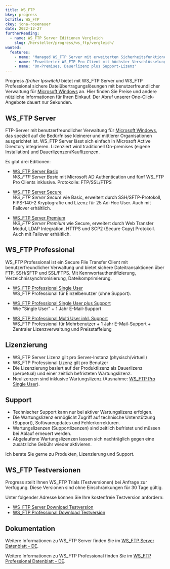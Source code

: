 ```yaml
---
title: WS_FTP
bkey: progress
bcTitle: WS_FTP
ckey: jona-rosenauer
date: 2022-12-27
furtherReading:
  - name: WS_FTP Server Editionen Vergleich
    slug: /hersteller/progress/ws_ftp/vergleich/
wanted:
  features:
    - name: "Managed WS_FTP Server mit erweiterten Sicherheitsfunktionen"
    - name: "Erweiterter WS_FTP Pro Client mit höchster Verschlüsselung"
    - name: "On-Premises, Dauerlizenz plus Support-Lizenz"
---
```



<Intro>

Progress _(früher Ipswitch)_ bietet mit WS_FTP Server und WS_FTP Professional sichere Dateiübertragungslösungen mit benutzerfreundlicher Verwaltung für [Microsoft Windows](/hersteller/microsoft/) an.
Hier finden Sie Preise und andere nützliche Informationen für Ihren Einkauf. Der Abruf unserer One-Click-Angebote dauert nur Sekunden.

</Intro>

<TOC />


## WS_FTP Server

FTP-Server mit benutzerfreundlicher Verwaltung für [Microsoft Windows](/hersteller/microsoft/), das
speziell auf die Bedürfnisse kleinerer und mittlerer Organisationen ausgerichtet ist.
WS_FTP Server lässt sich einfach in Microsoft Active Directory integrieren.
Lizenziert wird traditionell On-premises (eigene Installation) und Dauerlizenzen/Kauflizenzen.


Es gibt drei Editionen:


<ArrowList>

- [WS_FTP Server Basic](/hersteller/progress/ws_ftp/server/#ws_ftp-server-basic)<br />
*WS_FTP Server Basic* mit Microsoft AD Authentication und fünf WS_FTP Pro Clients inklusive. Protokolle: FTP/SSL/FTPS

- [WS_FTP Server Secure](/hersteller/progress/ws_ftp/server/#ws_ftp-server-secure)<br />
*WS_FTP Server Secure* wie Basic, erweitert durch SSH/SFTP-Protokoll, FIPS-140-2 Kryptografie und Lizenz für 25 Ad-Hoc User. Auch mit Failover erhältlich.

- [WS_FTP Server Premium](/hersteller/progress/ws_ftp/server/#ws_ftp-server-premium)<br />
*WS_FTP Server Premium* wie Secure, erweitert durch Web Transfer Modul, LDAP Integration, HTTPS und SCP2 (Secure Copy) Protokoll. Auch mit Failover erhältlich.

</ArrowList>





## WS_FTP Professional

WS_FTP Professional ist ein Secure File Transfer Client mit benutzerfreundlicher Verwaltung und bietet sichere Dateitransaktionen über FTP, SSH/SFTP und SSL/FTPS.
Mit Kennwortauthentifizierung, Verzeichnissynchronisierung, Dateikomprimierung.


<ArrowList>

- [WS_FTP Professional Single User](/hersteller/progress/ws_ftp/professional/#single-user)<br />
WS_FTP Professional für Einzelbenutzer (ohne Support).

- [WS_FTP Professional Single User plus Support](/hersteller/progress/ws_ftp/professional/#single-user-inklusive-support)<br />
Wie "Single User" + 1 Jahr E-Mail-Support

- [WS_FTP Professional Multi User inkl. Support](/hersteller/progress/ws_ftp/professional/#multi-user-inklusive-support)<br />
WS_FTP Professional für Mehrbenutzer + 1 Jahr E-Mail-Support + Zentraler Lizenzverwaltung und Preisstaffelung

</ArrowList>


## Lizenzierung

<ArrowList>

- WS_FTP Server Lizenz gilt pro Server-Instanz (physisch/virtuell)
- WS_FTP Professional Lizenz gilt pro Benutzer
- Die Lizenzierung basiert auf der Produktlizenz als Dauerlizenz (perpetual) und einer zeitlich befristeten Wartungslizenz.
- Neulizenzen sind inklusive Wartungslizenz (Ausnahme: [WS_FTP Pro Single User](/hersteller/progress/ws_ftp/professional/#single-user)).

</ArrowList>

## Support

<ArrowList>

- Technischer Support kann nur bei aktiver Wartungslizenz erfolgen.
- Die Wartungslizenz ermöglicht Zugriff auf technische Unterstützung (Support), Softwareupdates und Fehlerkorrekturen.
- Wartungslizenzen (Supportlizenzen) sind zeitlich befristet und müssen bei Ablauf erneuert werden.
- Abgelaufene Wartungslizenzen lassen sich nachträglich gegen eine zusätzliche Gebühr wieder aktivieren.

</ArrowList>

<GetInTouch variant="info">

Ich berate Sie gerne zu Produkten, Lizenzierung und Support.

</GetInTouch>



## WS_FTP Testversionen

Progress stellt Ihnen WS_FTP Trials (Testversionen) bei Anfrage zur Verfügung. Diese Versionen sind ohne Einschränkungen für 30 Tage gültig.

<ArrowList>

Unter folgender Adresse können Sie Ihre kostenfreie Testversion anfordern:

- [WS_FTP Server Download Testversion](https://www.ipswitch.com/de/formulare/testversionen/ws_ftp-server)
- [WS_FTP Professional Download Testversion](https://www.ipswitch.com/de/formulare/testversionen/ws_ftp-pro)

</ArrowList>



## Dokumentation

Weitere Informationen zu WS_FTP Server finden Sie im [WS_FTP Server Datenblatt - DE](/hersteller/progress/ws_ftp/ds_ft-ws_ftp-server_de.pdf).

Weitere Informationen zu WS_FTP Professional finden Sie im [WS_FTP Professional Datenblatt - DE](/hersteller/progress/ws_ftp/ds_ft-ws_ftp_pro_de.pdf).
